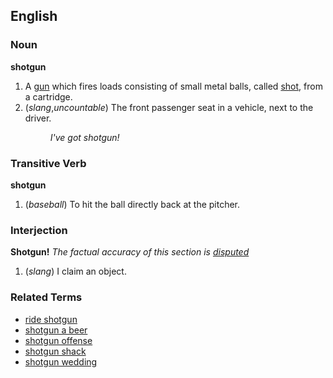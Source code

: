 ==English==

===Noun===
'''shotgun'''

# A [[gun]] which fires loads consisting of small metal balls, called [[shot]], from a cartridge.
# (''slang'',''uncountable'') The front passenger seat in a vehicle, next to the driver.
#: ''I've got shotgun!''

===Transitive Verb===
'''shotgun'''

# (''baseball'') To hit the ball directly back at the pitcher.

===Interjection===
'''Shotgun!'''
''The factual accuracy of this section is [[Wiktionary:accuracy dispute|disputed]]''

# (''slang'') I claim an object.

===Related Terms===
*[[ride shotgun]]
*[[shotgun a beer]]
*[[shotgun offense]]
*[[shotgun shack]]
*[[shotgun wedding]]